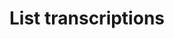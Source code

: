 ---
title: List transcriptions
description: (Deprecated) Prefer the more specific [pre-recorded endpoint](/api-reference/v2/pre-recorded/list).<br/><br/>List all the transcriptions matching the parameters.
openapi: GET /v2/transcription
---